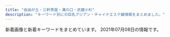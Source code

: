 ```yaml
---
title: "自由が丘・三軒茶屋・溝の口・武蔵小杉"
description: "キーワード別にの巨乳アジアン・チャイナエステ嬢情報をまとめました。"
---
```


新着画像と新着キーワードをまとめています。
2021年07月08日の情報です。

<DmmAffiliateIns />
<KeywordTable
  shops={
    [
    {
        "url": "http://www.wqiowaz.site/",
        "img_links": [
            "http://www.wqiowaz.site/picture/foot01.jpg",
            "http://www.wqiowaz.site/picture/cam-01.jpg",
            "http://www.wqiowaz.site/uploads/200630/1-200630094K4325.jpg",
            "http://www.wqiowaz.site/uploads/200629/1-200629103142X4.jpg",
            "http://www.wqiowaz.site/picture/m-top004.jpg",
            "http://www.wqiowaz.site/picture/m-top003.jpg",
            "http://www.wqiowaz.site/uploads/201008/1-20100Q55522V7.jpg",
            "http://www.wqiowaz.site/uploads/201008/1-20100Q5541T55.jpg",
            "http://www.wqiowaz.site/uploads/201008/1-20100Q55403531.jpg",
            "http://www.wqiowaz.site/uploads/200629/1-200629103204442.jpg",
            "http://www.wqiowaz.site/uploads/200629/1-200629103104120.jpg",
            "http://www.wqiowaz.site/picture/call.png",
            "http://www.wqiowaz.site/uploads/210526/1-210526124249116.jpg",
            "http://www.wqiowaz.site/picture/m-head01.jpg",
            "http://www.wqiowaz.site/uploads/200914/1-200914164443K1.jpg",
            "http://www.wqiowaz.site/uploads/200630/1-200630094H5294.jpg",
            "http://www.wqiowaz.site/uploads/200914/1-20091416442NT.jpg",
            "http://www.wqiowaz.site/uploads/210526/1-210526124221D7.jpg",
            "http://www.wqiowaz.site/uploads/201008/1-20100Q5550EL.jpg"
        ],
        "name": "Sweet",
        "station": "\u7528\u8cc0\u99c5\u6771\u53e3",
        "keywords": {
            "D": 4,
            "F": 4,
            "86": 1,
            "94": 5,
            "84": 2
        }
    },
    {
        "name": "\u6625\u306e\u604b",
        "url": "http://www.es-flower.link/",
        "keywords": {},
        "station": "\u81ea\u7531\u304c\u4e18\u99c5\u5317\u53e3",
        "img_links": [
            "http://www.es-flower.link/images/mobile.jpg",
            "http://www.es-flower.link/images/news.jpg",
            "http://www.es-flower.link/img/yume1.jpg",
            "http://www.es-flower.link/sp/images/5.jpg",
            "http://www.es-flower.link/images/rec2.jpg",
            "http://www.es-flower.link/sp/img/arisa1.jpg",
            "http://www.es-flower.link/images/8.jpg",
            "http://www.es-flower.link/sp/images/2.jpg",
            "http://www.es-flower.link/sp/img/nene1.jpg",
            "http://www.es-flower.link/images/head.jpg",
            "http://www.es-flower.link/sp/images/rec3.jpg",
            "http://www.es-flower.link/sp/images/head.png",
            "http://www.es-flower.link/img/nene1.jpg",
            "http://www.es-flower.link/images/7.jpg",
            "http://www.es-flower.link/sp/images/interior_t.jpg",
            "http://www.es-flower.link/img/huyumi1.jpg",
            "http://www.es-flower.link/sp/images/sisu_t.jpg",
            "http://www.es-flower.link/img/miki1.jpg",
            "http://www.es-flower.link/sp/images/staff_t.jpg",
            "http://www.es-flower.link/sp/img/yume1.jpg",
            "http://www.es-flower.link/images/4.jpg",
            "http://www.es-flower.link/sp/images/top.jpg",
            "http://www.es-flower.link/sp/images/1.jpg",
            "http://www.es-flower.link/sp/images/sys1.jpg",
            "http://www.es-flower.link/img/koyuki1.jpg",
            "http://www.es-flower.link/sp/images/8.jpg",
            "http://www.es-flower.link/images/2.jpg",
            "http://www.es-flower.link/sp/images/int1.jpg",
            "http://www.es-flower.link/images/info.jpg",
            "http://www.es-flower.link/sp/images/newsb.png",
            "http://www.es-flower.link/sp/images/sys2.jpg",
            "http://www.es-flower.link/sp/img/koyuki1.jpg",
            "http://www.es-flower.link/images/staff_t.jpg",
            "http://www.es-flower.link/sp/images/footer.jpg",
            "http://www.es-flower.link/images/1.jpg",
            "http://www.es-flower.link/sp/images/3.jpg",
            "http://www.es-flower.link/sp/images/sisu.jpg",
            "http://www.es-flower.link/images/rec1.png",
            "http://www.es-flower.link/img/yuyu1.jpg",
            "http://www.es-flower.link/img/mizuki1.jpg",
            "http://www.es-flower.link/sp/img/mizuki1.jpg",
            "http://www.es-flower.link/sp/images/time.jpg",
            "http://www.es-flower.link/sp/images/sys3.jpg",
            "http://www.es-flower.link/sp/images/tel.jpg",
            "http://www.es-flower.link/sp/img/miki1.jpg",
            "http://www.es-flower.link/sp/img/huyumi1.jpg",
            "http://www.es-flower.link/images/interior_t.jpg",
            "http://www.es-flower.link/images/int1.png",
            "http://www.es-flower.link/images/3.jpg",
            "http://www.es-flower.link/sp/menu/top.jpg",
            "http://www.es-flower.link/sp/img/yuyu1.jpg",
            "http://www.es-flower.link/images/ta.jpg",
            "http://www.es-flower.link/images/int2.png",
            "http://www.es-flower.link/sp/images/int2.jpg",
            "http://www.es-flower.link/sp/images/6.jpg",
            "http://www.es-flower.link/sp/images/pc.jpg",
            "http://www.es-flower.link/sp/images/rec1.jpg",
            "http://www.es-flower.link/sp/images/4.jpg",
            "http://www.es-flower.link/sp/menu/staff.jpg",
            "http://www.es-flower.link/sp/images/rec2.jpg",
            "http://www.es-flower.link/images/6.jpg",
            "http://www.es-flower.link/images/sm.jpg",
            "http://www.es-flower.link/images/sys.png",
            "http://www.es-flower.link/sp/menu/interior.jpg",
            "http://www.es-flower.link/sp/images/7.jpg",
            "http://www.es-flower.link/sp/images/news.jpg",
            "http://www.es-flower.link/img/arisa1.jpg",
            "http://www.es-flower.link/sp/images/ac1.jpg",
            "http://www.es-flower.link/images/5.jpg"
        ]
    },
    {
        "name": "\u697d\u697d\u5c4b",
        "station": "\u81ea\u7531\u304c\u4e18\u99c5\u5357\u53e3",
        "url": "http://ms-rlx.com/",
        "img_links": [
            "http://ms-rlx.com/staff/momo/01.jpg",
            "http://ms-rlx.com/img/access/road01.jpg",
            "http://ms-rlx.com/staff/ringo/01.jpg",
            "http://ms-rlx.com/i/files/homeimg.jpg",
            "http://ms-rlx.com/staff/milk/01mb.jpg",
            "http://ms-rlx.com/img/att.png",
            "http://ms-rlx.com/img/ttl_tnew.png",
            "http://ms-rlx.com/staff/sachan/01mb.jpg",
            "http://ms-rlx.com/img/ttl_staff.png",
            "http://ms-rlx.com/staff/ruri/01.jpg",
            "http://ms-rlx.com/pic/head.png",
            "http://ms-rlx.com/img/access/road02.jpg",
            "http://ms-rlx.com/img/msgbtn.png",
            "http://ms-rlx.com/img/ttl_concept.png",
            "http://ms-rlx.com/img/ttl_rec.png",
            "http://ms-rlx.com/staff/sachan/01.jpg",
            "http://ms-rlx.com/staff/momo/01mb.jpg",
            "http://ms-rlx.com/img/youtube.jpg",
            "http://ms-rlx.com/staff/ringo/01mb.jpg",
            "http://ms-rlx.com/staff/milk/01.jpg",
            "http://ms-rlx.com/img/access/road03.jpg",
            "http://ms-rlx.com/staff/ruri/01mb.jpg",
            "http://ms-rlx.com/img/ttl_mobile.png"
        ],
        "keywords": {
            "C": 14
        }
    },
    {
        "url": "http://dreamlove.jpest.site/",
        "img_links": [
            "http://dreamlove.jpest.site/uploads/sites/8/2021/07/r3.jpg",
            "http://dreamlove.jpest.site/uploads/sites/8/2021/07/staff.jpg",
            "http://dreamlove.jpest.site/uploads/sites/8/2021/07/headers.jpg",
            "http://dreamlove.jpest.site/uploads/sites/8/2021/07/r2.jpg",
            "http://dreamlove.jpest.site/uploads/sites/8/2021/07/r1.jpg",
            "http://dreamlove.jpest.site/uploads/sites/8/2021/07/news.jpg",
            "http://dreamlove.jpest.site/uploads/sites/8/2021/07/002.jpg",
            "http://dreamlove.jpest.site/uploads/sites/8/2021/07/001.jpg",
            "http://dreamlove.jpest.site/uploads/sites/8/2021/07/top.jpg",
            "http://dreamlove.jpest.site/uploads/sites/8/2021/07/003.jpg",
            "http://dreamlove.jpest.site/uploads/sites/8/2021/07/r4.jpg",
            "http://dreamlove.jpest.site/uploads/sites/8/2021/07/004.jpg"
        ],
        "keywords": {},
        "name": "\u5922\u306e\u604b",
        "station": "\u99d2\u6ca2\u5927\u5b66\u99c5\u99d2\u6ca2\u516c\u5712\u53e3"
    },
    {
        "station": "\u4e8c\u5b50\u7389\u5ddd\u99c5\u897f\u53e3",
        "url": "http://tennshinonamida.xyz/",
        "img_links": [
            "http://tennshinonamida.xyz/uploads/210528/1-21052QP113R4.jpg",
            "http://tennshinonamida.xyz/style/images/room4.jpg",
            "http://tennshinonamida.xyz/style/images/room2.jpg",
            "http://tennshinonamida.xyz/style/images/s_ranking.png",
            "http://tennshinonamida.xyz/uploads/210531/1-2105311U2252S.jpg",
            "http://tennshinonamida.xyz/uploads/210528/1-21052QP143X6.jpg",
            "http://tennshinonamida.xyz/style/images/s_newface.png",
            "http://tennshinonamida.xyz/uploads/210528/1-21052QP223a5.jpg",
            "http://tennshinonamida.xyz/uploads/210528/1-21052QP024496.jpg",
            "http://tennshinonamida.xyz/uploads/210528/1-21052QKQ92U.jpg",
            "http://tennshinonamida.xyz/style/images/s_news.png",
            "http://tennshinonamida.xyz/uploads/210531/1-2105311U2351U.jpg",
            "http://tennshinonamida.xyz/style/images/no1.png",
            "http://tennshinonamida.xyz/style/images/room3.jpg",
            "http://tennshinonamida.xyz/style/images/room1.jpg",
            "http://tennshinonamida.xyz/style/images/s_staff.png",
            "http://tennshinonamida.xyz/style/images/line.png",
            "http://tennshinonamida.xyz/style/images/no2.png",
            "http://tennshinonamida.xyz/style/images/s_pickup.png",
            "http://tennshinonamida.xyz/uploads/210531/1-2105311U2103W.jpg"
        ],
        "name": "\u60a0\u9999",
        "keywords": {
            "C": 12,
            "85": 18,
            "D": 18
        }
    },
    {
        "station": "\u5927\u5ca1\u5c71\u99c5",
        "url": "http://www.miyuki.es-relax.info/",
        "img_links": [
            "http://www.miyuki.es-relax.info/images/sp02.jpg",
            "http://www.miyuki.es-relax.info/images/kp01.jpg",
            "http://www.miyuki.es-relax.info/images/info1.jpg",
            "http://www.miyuki.es-relax.info/images/info3.jpg",
            "http://www.miyuki.es-relax.info/images/sp03.jpg",
            "http://www.miyuki.es-relax.info/gals/nana1.jpg",
            "http://www.miyuki.es-relax.info/gals/yuri1.jpg",
            "http://www.miyuki.es-relax.info/images/sp01.jpg",
            "http://www.miyuki.es-relax.info/images/info2.jpg",
            "http://www.miyuki.es-relax.info/gals/yuki1.jpg",
            "http://www.miyuki.es-relax.info/images/yoyaku.png",
            "http://www.miyuki.es-relax.info/images/info4.jpg"
        ],
        "name": "\u30de\u30c3\u30b5\u30fc\u30b8\u306e\u66d9",
        "keywords": {}
    },
    {
        "keywords": {
            "86": 4,
            "88": 4,
            "C": 16,
            "85": 8
        },
        "url": "http://www.ruby.estjpn.com/",
        "img_links": [
            "http://www.ruby.estjpn.com/files/004.jpg",
            "http://www.ruby.estjpn.com/files/002.jpg",
            "http://www.ruby.estjpn.com/images/mainImg_sub.jpg",
            "http://www.ruby.estjpn.com/images/icon_info.png",
            "http://www.ruby.estjpn.com/files/001.jpg",
            "http://www.ruby.estjpn.com/images/icon_tel.png",
            "http://www.ruby.estjpn.com/images/btn2.png",
            "http://www.ruby.estjpn.com/images/icon_staff.png",
            "http://www.ruby.estjpn.com/files/003.jpg",
            "http://www.ruby.estjpn.com/images/icon_top.png",
            "http://www.ruby.estjpn.com/images/index_sm.png"
        ],
        "name": "Flower\uff5e\u30d5\u30e9\u30ef\u30fc\uff5e",
        "station": "\u4e09\u8ed2\u8336\u5c4b\u99c5\u4e16\u7530\u8c37\u901a\u308a\u53e3"
    },
    {
        "station": "\u5b66\u82b8\u5927\u5b66\u99c5\u6771\u53e3",
        "keywords": {},
        "name": "\u60a0",
        "url": "http://in-esthe.com/you/",
        "img_links": [
            "http://in-esthe.com/you/images/r-1.jpg",
            "http://in-esthe.com/you/images/p-5.jpg",
            "http://in-esthe.com/you/images/p-8.jpg",
            "http://in-esthe.com/you/images/mo.png",
            "http://in-esthe.com/you/images/r-2.jpg",
            "http://in-esthe.com/you/images/p-3.jpg",
            "http://in-esthe.com/you/images/fla.jpg",
            "http://in-esthe.com/you/images/p-0.jpg",
            "http://in-esthe.com/you/images/p-9.jpg",
            "http://in-esthe.com/you/images/botton.jpg",
            "http://cdn.dino-es.com/images/logo/468x60DinoEs.png",
            "http://in-esthe.com/you/images/p-11.jpg",
            "http://in-esthe.com/you/images/p-10.jpg",
            "http://in-esthe.com/you/images/p-4.jpg",
            "http://in-esthe.com/you/images/p-7.jpg"
        ]
    },
    {
        "url": "http://kagayaki.jpn.cm/",
        "name": "\u661f\u306e\u8f1d\u304d",
        "keywords": {
            "84": 1,
            "E": 1,
            "C": 17,
            "D": 6,
            "86": 5,
            "87": 2
        },
        "img_links": [
            "http://kagayaki.jpn.cm/photos/sites/35/2017/11/2017110107513579.jpg",
            "http://kagayaki.jpn.cm/images/room6.jpg",
            "http://kagayaki.jpn.cm/images/bj3.png",
            "http://kagayaki.jpn.cm/photos/sites/35/2016/08/staff3.jpg",
            "http://kagayaki.jpn.cm/photos/sites/35/2016/08/staff32.jpg",
            "http://kagayaki.jpn.cm/images/room4.jpg",
            "http://kagayaki.jpn.cm/images/mobile.jpg",
            "http://kagayaki.jpn.cm/photos/sites/35/2016/09/637893871729784570.jpg",
            "http://kagayaki.jpn.cm/photos/sites/35/2016/11/11.jpg",
            "http://kagayaki.jpn.cm/images/room1.jpg",
            "http://kagayaki.jpn.cm/photos/sites/35/2020/10/2020100418535814.jpg",
            "http://kagayaki.jpn.cm/images/girl-z1.jpg",
            "http://kagayaki.jpn.cm/photos/sites/35/2019/09/2019092518230998.jpg",
            "http://kagayaki.jpn.cm/images/room5.jpg",
            "http://kagayaki.jpn.cm/photos/sites/35/2016/11/12.jpg",
            "http://kagayaki.jpn.cm/images/girl-z2.jpg",
            "http://kagayaki.jpn.cm/photos/sites/35/2016/11/1.jpg",
            "http://kagayaki.jpn.cm/images/staff_line.png",
            "http://kagayaki.jpn.cm/images/room2.jpg",
            "http://kagayaki.jpn.cm/images/end1.jpg",
            "http://kagayaki.jpn.cm/images/room3.jpg",
            "http://kagayaki.jpn.cm/images/staff0.jpg",
            "http://kagayaki.jpn.cm/images/top.jpg",
            "http://kagayaki.jpn.cm/images/mobile2.jpg"
        ],
        "station": "\u4e09\u8ed2\u8336\u5c4b\u99c5\u5317\u53e3"
    },
    {
        "station": "\u5b66\u82b8\u5927\u5b66\u99c5\u6771\u53e3",
        "url": "http://ms-shinraku.com/",
        "keywords": {
            "C": 2
        },
        "img_links": [
            "http://ms-shinraku.com/img/foot.png",
            "http://ms-shinraku.com/i/files/homeimg.jpg",
            "http://ms-shinraku.com/staff/yuki/01.jpg",
            "http://ms-shinraku.com/staff/mari/01.jpg",
            "http://ms-shinraku.com/staff/ran/01.jpg",
            "http://ms-shinraku.com/pic/topimg2.jpg",
            "http://ms-shinraku.com/img/ttl_staff.png",
            "http://ms-shinraku.com/pic/topimg1.jpg",
            "http://ms-shinraku.com/staff/momoka/01.jpg",
            "http://ms-shinraku.com/staff/ayumi/01.jpg",
            "http://ms-shinraku.com/pic/head.jpg",
            "http://ms-shinraku.com/staff/kanako/01.jpg"
        ],
        "name": "\u5fc3\u697d"
    },
    {
        "name": "\u9752\u7a7a",
        "station": "\u4e09\u8ed2\u8336\u5c4b\u99c5\u5357\u53e3",
        "url": "http://aosora.work/",
        "img_links": [
            "http://aosora.work/img/ayumi1.jpg",
            "http://aosora.work/images/2.jpg",
            "http://aosora.work/images/staff_t.png",
            "http://aosora.work/img/yu1.jpg",
            "http://aosora.work/staff/risa.jpg",
            "http://aosora.work/images/int2.png",
            "http://aosora.work/staff/sora.jpg",
            "http://aosora.work/img/hina1.jpg",
            "http://aosora.work/images/news.png",
            "http://aosora.work/staff/momo.jpg",
            "http://aosora.work/img/risa1.jpg",
            "http://aosora.work/images/5.jpg",
            "http://aosora.work/images/sys2.jpg",
            "http://aosora.work/staff/ayumi.jpg",
            "http://aosora.work/images/s1.png",
            "http://aosora.work/images/int1.png",
            "http://aosora.work/images/sys3.png",
            "http://aosora.work/img/miya1.jpg",
            "http://aosora.work/img/sora1.jpg",
            "http://aosora.work/images/s1.jpg",
            "http://aosora.work/images/7.jpg",
            "http://aosora.work/staff/hina.jpg",
            "http://aosora.work/images/6.jpg",
            "http://aosora.work/images/3.jpg",
            "http://aosora.work/images/4.jpg",
            "http://aosora.work/staff/yu.jpg",
            "http://aosora.work/img/karen2.jpg",
            "http://aosora.work/images/8.jpg",
            "http://aosora.work/images/mobile.png",
            "http://aosora.work/img/momo1.jpg",
            "http://aosora.work/images/interior_t.png",
            "http://aosora.work/images/9.jpg",
            "http://aosora.work/img/hina2.jpg",
            "http://aosora.work/img/momo2.jpg",
            "http://aosora.work/images/head.jpg",
            "http://aosora.work/images/s2.jpg",
            "http://aosora.work/images/sys1.jpg",
            "http://aosora.work/img/yu2.jpg",
            "http://aosora.work/staff/karen.jpg",
            "http://aosora.work/img/karen1.jpg",
            "http://aosora.work/staff/miya.jpg"
        ],
        "keywords": {}
    },
    {
        "name": "NICE\uff5e\u30ca\u30a4\u30b9",
        "img_links": [
            "http://www.bilibiailei.xyz/style/images/girl-z1.jpg",
            "http://www.bilibiailei.xyz/style/images/top.png",
            "http://www.bilibiailei.xyz/uploads/210522/1-210522104635540.jpg",
            "http://www.bilibiailei.xyz/uploads/210522/1-210522104K59A.jpg",
            "http://www.bilibiailei.xyz/uploads/210522/1-210522104521Z1.jpg",
            "http://www.bilibiailei.xyz/style/images/dt.jpg",
            "http://www.bilibiailei.xyz/uploads/210522/1-210522104601529.jpg",
            "http://www.bilibiailei.xyz/style/images/end.jpg",
            "http://www.bilibiailei.xyz/style/images/bj3.png",
            "http://www.bilibiailei.xyz/uploads/210522/1-210522104GJ01.jpg",
            "http://www.bilibiailei.xyz/style/images/room1.jpg",
            "http://www.bilibiailei.xyz/style/images/room3.jpg",
            "http://www.bilibiailei.xyz/style/images/room2.jpg",
            "http://www.bilibiailei.xyz/html/dianna_jing/images/room5.jpg",
            "http://www.bilibiailei.xyz/style/images/mobile.jpg",
            "http://www.bilibiailei.xyz/style/images/girl-z2.jpg",
            "http://www.bilibiailei.xyz/style/images/room4.jpg",
            "http://www.bilibiailei.xyz/style/images/staff_line.png"
        ],
        "url": "http://www.bilibiailei.xyz/",
        "keywords": {
            "85": 1,
            "86": 4,
            "D": 5,
            "C": 12
        },
        "station": "\u4e8c\u5b50\u7389\u5ddd\u99c5\u897f\u53e3"
    },
    {
        "keywords": {
            "84": 6,
            "85": 9,
            "\u30bb\u30af\u30b7\u30fc": 1,
            "C": 3,
            "86": 12,
            "88": 3,
            "D": 18
        },
        "url": "http://www.jojo.mensnv.com/",
        "station": "\u4e09\u8ed2\u8336\u5c4b\u99c5\u5357\u53e3",
        "name": "JoJo",
        "img_links": [
            "http://www.jojo.mensnv.com/files/007-02.jpg",
            "http://www.jojo.mensnv.com/files/010.jpg",
            "http://www.jojo.mensnv.com/files/011-03.jpg",
            "http://www.jojo.mensnv.com/images/slider/02.jpg",
            "http://www.jojo.mensnv.com/files/012-03.jpg",
            "http://www.jojo.mensnv.com/files/004-02.jpg",
            "http://www.jojo.mensnv.com/files/013-02.jpg",
            "http://www.jojo.mensnv.com/files/013-03.jpg",
            "http://www.jojo.mensnv.com/files/004.jpg",
            "http://www.jojo.mensnv.com/images/coverGirlParts.png",
            "http://www.jojo.mensnv.com/files/002-03.jpg",
            "http://www.jojo.mensnv.com/files/006-03.jpg",
            "http://www.jojo.mensnv.com/files/014-02.jpg",
            "http://www.jojo.mensnv.com/files/009-03.jpg",
            "http://www.jojo.mensnv.com/files/009.jpg",
            "http://www.jojo.mensnv.com/files/004-03.jpg",
            "http://www.jojo.mensnv.com/files/002-02.jpg",
            "http://www.jojo.mensnv.com/files/005-02.jpg",
            "http://www.jojo.mensnv.com/images/tel.png",
            "http://www.jojo.mensnv.com/files/005.jpg",
            "http://www.jojo.mensnv.com/images/slider/01.jpg",
            "http://www.jojo.mensnv.com/files/009-02.jpg",
            "http://www.jojo.mensnv.com/files/007-03.jpg",
            "http://www.jojo.mensnv.com/files/010-02.jpg",
            "http://www.jojo.mensnv.com/files/006.jpg",
            "http://www.jojo.mensnv.com/files/007.jpg",
            "http://www.jojo.mensnv.com/files/011.jpg",
            "http://www.jojo.mensnv.com/files/014-03.jpg",
            "http://www.jojo.mensnv.com/files/002.jpg",
            "http://www.jojo.mensnv.com/files/013.jpg",
            "http://www.jojo.mensnv.com/files/005-03.jpg",
            "http://www.jojo.mensnv.com/images/mobile.jpg",
            "http://www.jojo.mensnv.com/files/010-03.jpg",
            "http://www.jojo.mensnv.com/images/backlistbtn.png",
            "http://www.jojo.mensnv.com/files/001.jpg",
            "http://www.jojo.mensnv.com/files/011-02.jpg",
            "http://www.jojo.mensnv.com/files/014.jpg",
            "http://www.jojo.mensnv.com/files/001-03.jpg",
            "http://www.jojo.mensnv.com/files/006-02.jpg",
            "http://www.jojo.mensnv.com/images/showCover.png",
            "http://www.jojo.mensnv.com/images/slider/03.jpg",
            "http://www.jojo.mensnv.com/files/012.jpg",
            "http://www.jojo.mensnv.com/files/001-02.jpg",
            "http://www.jojo.mensnv.com/files/012-02.jpg",
            "http://www.jojo.mensnv.com/files/003-02.jpg",
            "http://www.jojo.mensnv.com/files/003.jpg",
            "http://www.jojo.mensnv.com/files/003-03.jpg"
        ]
    },
    {
        "url": "http://nanaesute.xyz/",
        "keywords": {
            "C": 7
        },
        "station": "\u99d2\u6ca2\u5927\u5b66\u99c5\u99d2\u6ca2\u516c\u5712\u53e3",
        "name": "\u306a\u306a",
        "img_links": [
            "http://nanaesute.xyz/images/g1.jpg",
            "http://nanaesute.xyz/images/flash.jpg",
            "http://nanaesute.xyz/images/top_bn2.jpg",
            "http://nanaesute.xyz/images/flash1.jpg",
            "http://nanaesute.xyz/images/top_bn1.jpg",
            "http://nanaesute.xyz/images/side3.png",
            "http://nanaesute.xyz/images/top.png",
            "http://nanaesute.xyz/images/g3.jpg"
        ]
    },
    {
        "keywords": {
            "D": 40,
            "E": 8,
            "85": 8,
            "86": 8,
            "91": 8,
            "87": 16,
            "88": 8
        },
        "url": "http://www.esthe.esraku.com/",
        "name": "\u53f0\u6e7e\u30a8\u30b9\u30c6",
        "img_links": [
            "http://www.esthe.esraku.com/images/slider-img002.jpg",
            "http://www.esthe.esraku.com/images/m1.jpg",
            "http://www.esthe.esraku.com/images/m2.jpg",
            "http://www.esthe.esraku.com/images/s_top_therapist.png",
            "http://www.esthe.esraku.com/images/s_pickup.png",
            "http://www.esthe.esraku.com/files/003.jpg",
            "http://www.esthe.esraku.com/images/m4.jpg",
            "http://www.esthe.esraku.com/files/006.jpg",
            "http://www.esthe.esraku.com/images/m6.jpg",
            "http://www.esthe.esraku.com/images/s_message.png",
            "http://www.esthe.esraku.com/images/m3.jpg",
            "http://www.esthe.esraku.com/files/001.jpg",
            "http://www.esthe.esraku.com/files/005.jpg",
            "http://www.esthe.esraku.com/images/s_news.png",
            "http://www.esthe.esraku.com/files/002.jpg",
            "http://www.esthe.esraku.com/files/004.jpg",
            "http://www.esthe.esraku.com/images/slider-img001.jpg"
        ],
        "station": "\u4e09\u8ed2\u8336\u5c4b\u99c5\u5357\u53e3"
    },
    {
        "station": "\u4e8c\u5b50\u7389\u5ddd\u99c5\u6771\u53e3",
        "name": "Oh Baby",
        "keywords": {},
        "img_links": [
            "https://ohbay.relaxjp.com/css/top03.jpg",
            "https://ohbay.relaxjp.com/css/top0001.jpg",
            "https://ohbay.relaxjp.com/css/top02.jpg",
            "https://ohbay.relaxjp.com/css/staff/staff02.jpg",
            "https://ohbay.relaxjp.com/css/foot.jpg",
            "https://ohbay.relaxjp.com/css/staff/staff01.jpg",
            "https://ohbay.relaxjp.com/css/staff/staff04.jpg",
            "https://ohbay.relaxjp.com/css/staff/staff03.jpg",
            "https://ohbay.relaxjp.com/images/call.png",
            "https://ohbay.relaxjp.com/css/osusume03.jpg",
            "https://ohbay.relaxjp.com/css/osusume02.jpg",
            "https://ohbay.relaxjp.com/css/m-head.jpg",
            "https://ohbay.relaxjp.com/css/osusume001.jpg"
        ],
        "url": "https://ohbay.relaxjp.com/"
    },
    {
        "url": "https://haruya.xyz.mn/",
        "name": "\u6625\u5c4b",
        "keywords": {},
        "station": "\u4e8c\u5b50\u7389\u5ddd\u99c5\u897f\u53e3",
        "img_links": []
    },
    {
        "station": "\u81ea\u7531\u304c\u4e18\u99c5\u5317\u53e3",
        "name": "\u305f\u3093\u307d\u307d",
        "keywords": {},
        "url": "http://annex-jp.info/",
        "img_links": [
            "http://annex-jp.info/images/riri.jpg",
            "http://www.annex-jp.info/i/img/riri.jpg",
            "http://www.annex-jp.info/i/img/nana.jpg",
            "http://www.annex-jp.info/i/img/yoho.jpg",
            "http://annex-jp.info/images/mari.jpg",
            "http://annex-jp.info/images/nana.jpg",
            "http://www.annex-jp.info/i/img/mayumi.jpg",
            "http://www.annex-jp.info/i/img/mari.jpg",
            "http://www.annex-jp.info/i/img/sayuri.jpg",
            "http://annex-jp.info/images/kp-info.jpg",
            "http://annex-jp.info/images/info.png",
            "http://annex-jp.info/images/yoho.jpg",
            "http://annex-jp.info/images/sayuri.jpg",
            "http://annex-jp.info/images/mayumi.jpg"
        ]
    },
    {
        "station": "\u81ea\u7531\u304c\u4e18\u99c5\u5317\u53e3",
        "keywords": {},
        "img_links": [
            "http://b-berry.work/staff/mona.jpg",
            "http://b-berry.work/images/head.jpg",
            "http://b-berry.work/images/s1.png",
            "http://b-berry.work/images/interior_t.jpg",
            "http://b-berry.work/images/1.jpg",
            "http://b-berry.work/images/3.jpg",
            "http://b-berry.work/img/yuri1.jpg",
            "http://b-berry.work/images/2.jpg",
            "http://b-berry.work/staff/maya.jpg",
            "http://b-berry.work/images/int1.jpg",
            "http://b-berry.work/images/rec2.jpg",
            "http://b-berry.work/images/rec1.jpg",
            "http://b-berry.work/images/tg.jpg",
            "http://b-berry.work/images/staff_t.jpg",
            "http://b-berry.work/staff/yuri.jpg",
            "http://b-berry.work/images/news.jpg",
            "http://b-berry.work/images/sys.jpg",
            "http://b-berry.work/img/mona1.jpg",
            "http://b-berry.work/images/ac1.jpg",
            "http://b-berry.work/img/maya1.jpg",
            "http://b-berry.work/images/int2.jpg",
            "http://b-berry.work/images/ac2.jpg"
        ],
        "url": "http://b-berry.work/",
        "name": "\u30d6\u30eb\u30fc\u30d9\u30ea\u30fc"
    },
    {
        "keywords": {
            "C": 4,
            "E": 2,
            "D": 4
        },
        "img_links": [
            "http://clair.work/staff/ayaka1.jpg",
            "http://clair.work/images/icon_new.png",
            "http://clair.work/images/recruit/point_06.png",
            "http://clair.work/images/icon_ranking_02.png",
            "http://clair.work/images/mainvisual_01_s.jpg",
            "http://clair.work/images/icon_ranking_05.png",
            "http://clair.work/images/recruit/point_05.png",
            "http://clair.work/staff/mayu1.jpg",
            "http://clair.work/images/head_therapist.jpg",
            "http://clair.work/images/recruit/nagare_06.png",
            "http://clair.work/images/mainvisual_02.jpg",
            "http://clair.work/images/recruit/nagare_05.png",
            "http://clair.work/staff/yua1.jpg",
            "http://clair.work/images/recruit/point_08.png",
            "http://clair.work/images/head_interior.jpg",
            "http://clair.work/staff/humi2.jpg",
            "http://clair.work/images/recruit/point_07.png",
            "http://clair.work/images/recruit/message_03.png",
            "http://clair.work/images/trigger.jpg",
            "http://clair.work/images/icon_ranking_03.png",
            "http://clair.work/images/recruit/req_03.jpg",
            "http://clair.work/images/recruit/point_09.png",
            "http://clair.work/images/sw_tel.png",
            "http://clair.work/staff/kasumi1.jpg",
            "http://clair.work/images/recruit/nagare_07.png",
            "http://clair.work/images/mainvisual_02_s.jpg",
            "http://clair.work/images/mainvisual_01.jpg",
            "http://clair.work/staff/humi1.jpg",
            "http://clair.work/images/recruit/point_03.png",
            "http://clair.work/images/no_image.jpg",
            "http://clair.work/images/icon_ranking_01.png",
            "http://clair.work/images/recruit/nagare_02.jpg",
            "http://clair.work/images/recruit/nagare_03.jpg",
            "http://clair.work/images/recruit/nagare_01.jpg",
            "http://clair.work/images/icon_ranking_04.png",
            "http://clair.work/images/sw_home.png",
            "http://clair.work/images/recruit/sp_mainvisual.jpg",
            "http://clair.work/images/recruit/point_04.png"
        ],
        "station": "\u5b66\u82b8\u5927\u5b66\u99c5\u897f\u53e3",
        "name": "Clair \uff5e\u30af\u30ec\u30fc\u30eb\uff5e",
        "url": "http://clair.work/"
    }
]
}
/>
<DmmAffiliateScript />
